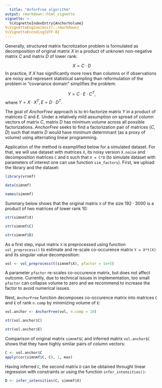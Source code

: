 ```yaml
---
  title: "AnforFree algorithm"
output: rmarkdown::html_vignette
vignette: >
  %\VignetteIndexEntry{AnchorVolume}
%\VignetteEngine{knitr::rmarkdown}
%\VignetteEncoding{UTF-8}
---
```

  
  
  
  Generally, structured matrix facrotization problem is formulated as decomposition of original matrix $X$ in a product of unknown non-negative matrix $C$ and matrix $D$ of lower rank: 
  
  $$
  X = C \cdot D
$$
  In practice, if $X$ has significantly more rows than columns or if observations are noisy and represent statistical sampling than reformulation of the problem in "covariance domain" simplifies the problem:
  
  $$
  Y = C \cdot E \cdot C^{T},
$$
  where $Y = X \cdot X^{T}, E = D \cdot D^{T}.$
  
  The goal of _AnchorFree_ approach is to tri-factorize matrix $Y$ in a product of matrices $C$ and $E$. Under a relatively mild assumption on spread of column vectors of matrix $C$, matrix $D$ has minimum volume across all possible factorizations. _AnchorFree_ seeks to find a factorization pair of matrices $(C,D)$ such that matrix $D$ would have minimum determinant (as a proxy of volume) using alternating linear programming. 

Application of the method is examplified below for a simulated dataset. For that, we will use dataset with matrices `X`, its noisy version `X.noise` and decomposition matrices `C` and `D` such that `X = C*D` (to simulate dataset with parameters of interest one can use function `sim_factors`). First, we upload the library and the dataset:
  
  ```r
library(vrnmf)

data(simnmf)

names(simnmf)
```

Summary below shows that the original matrix `X` of the size $192 \cdot 3000$ is a product of two matrices of lower rank 10:
  
  ```r
str(simnmf$X)

str(simnmf$C)

str(simnmf$D)
```

As a first step, input matrix `X` is preprocessed using function `vol_preprocess()` to estimate and re-scale co-occurence matrix `Y = X*t(X)` and its singular value decomposition:
  
  ```r
vol <- vol_preprocess(t(simnmf$X), pfactor = 1e+5)
```

A parameter `pfactor` re-scales co-occurence matrix, but does not affect outcome. Currently, due to technical issues in implementation, too small `pfactor` can collapse volume to zero and we recommend to increase the factor to avoid numerical issues.

Next, `AnchorFree` function decomposes co-occurence matrix into matrices `C` and `E` of rank `n.comp` by minimizing volume of `E`:
  
  ```r
vol.anchor <- AnchorFree(vol, n.comp = 10)

str(vol.anchor$C)

str(vol.anchor$E)
```

Comparison of original matrix `simnmf$C` and inferred matrix `vol.anchor$C` shows that they have highly similar pairs of column vectors:
  
  ```r
C <- vol.anchor$C
apply(cor(simnmf$C, C), 1, max)
```

Having inferred `C`, the second matrix `D` can be obtained throught linear regression with constraints or using the function `infer_intensities()`:
  
  ```r
D <- infer_intensities(C, simnmf$X)
```

